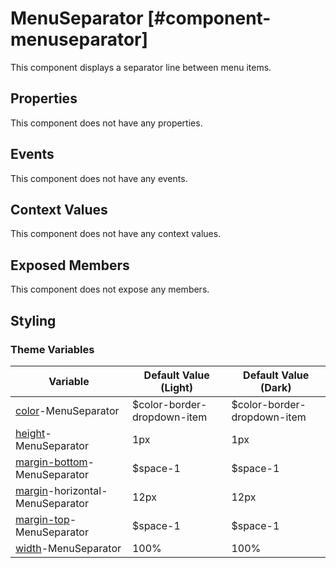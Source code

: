 
# MenuSeparator [#component-menuseparator]

This component displays a separator line between menu items.

## Properties

This component does not have any properties.

## Events

This component does not have any events.

## Context Values

This component does not have any context values.

## Exposed Members

This component does not expose any members.

## Styling



### Theme Variables

| Variable | Default Value (Light) | Default Value (Dark) |
| --- | --- | --- |
| [color](../styles-and-themes/common-units/#color)-MenuSeparator | $color-border-dropdown-item | $color-border-dropdown-item |
| [height](../styles-and-themes/common-units/#size)-MenuSeparator | 1px | 1px |
| [margin-bottom](../styles-and-themes/common-units/#size)-MenuSeparator | $space-1 | $space-1 |
| [margin](../styles-and-themes/common-units/#size)-horizontal-MenuSeparator | 12px | 12px |
| [margin-top](../styles-and-themes/common-units/#size)-MenuSeparator | $space-1 | $space-1 |
| [width](../styles-and-themes/common-units/#size)-MenuSeparator | 100% | 100% |

